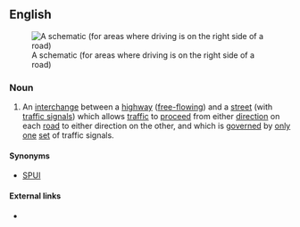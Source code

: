 ==English==
[[File:Spui-schematic.svg|thumb|A schematic (for areas where driving is on the right side of a road)]]

===Noun===
{{en-noun}}

# An [[interchange]] between a [[highway]] ([[free-flowing]]) and a [[street]] (with [[traffic signal]]s) which allows [[traffic]] to [[proceed]] from either [[direction]] on each [[road]] to either direction on the other, and which is [[govern]]ed by [[only]] [[one]] [[set]] of traffic signals.

====Synonyms====
* [[SPUI]] {{qualifier|abbreviation}}

====External links====
* {{pedia}}